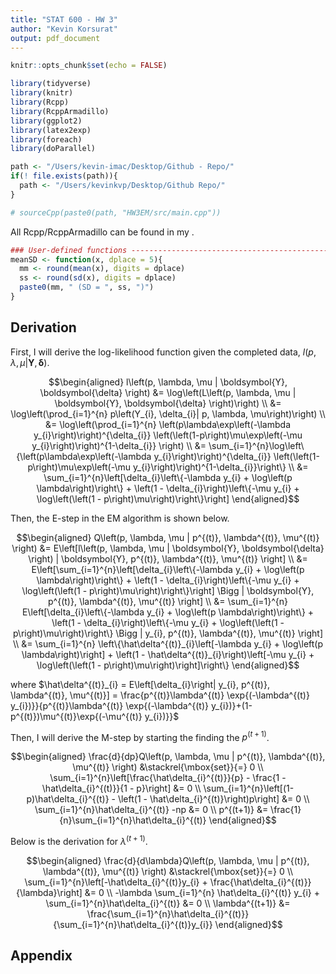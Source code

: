 ```yaml
---
title: "STAT 600 - HW 3"
author: "Kevin Korsurat"
output: pdf_document
---
```


```r
knitr::opts_chunk$set(echo = FALSE)

library(tidyverse)
library(knitr)
library(Rcpp)
library(RcppArmadillo)
library(ggplot2)
library(latex2exp)
library(foreach)
library(doParallel)

path <- "/Users/kevin-imac/Desktop/Github - Repo/"
if(! file.exists(path)){
  path <- "/Users/kevinkvp/Desktop/Github Repo/"
}

# sourceCpp(paste0(path, "HW3EM/src/main.cpp"))
```

All Rcpp/RcppArmadillo can be found in my [\textcolor{red}{GitHub}](https://github.com/skorsu/HW3EM).

```r

### User-defined functions -----------------------------------------------------
meanSD <- function(x, dplace = 5){
  mm <- round(mean(x), digits = dplace)
  ss <- round(sd(x), digits = dplace)
  paste0(mm, " (SD = ", ss, ")")
}
```

## Derivation

First, I will derive the log-likelihood function given the completed data, $l\left(p, \lambda, \mu | \boldsymbol{Y}, \boldsymbol{\delta} \right)$.

$$\begin{aligned}
l\left(p, \lambda, \mu | \boldsymbol{Y}, \boldsymbol{\delta} \right) &= \log\left(L\left(p, \lambda, \mu | \boldsymbol{Y}, \boldsymbol{\delta} \right)\right) \\
&= \log\left(\prod_{i=1}^{n} p\left(Y_{i}, \delta_{i}| p, \lambda, \mu\right)\right) \\
&= \log\left(\prod_{i=1}^{n} \left(p\lambda\exp\left(-\lambda y_{i}\right)\right)^{\delta_{i}} \left(\left(1-p\right)\mu\exp\left(-\mu y_{i}\right)\right)^{1-\delta_{i}} \right) \\
&= \sum_{i=1}^{n}\log\left\{\left(p\lambda\exp\left(-\lambda y_{i}\right)\right)^{\delta_{i}} \left(\left(1-p\right)\mu\exp\left(-\mu y_{i}\right)\right)^{1-\delta_{i}}\right\} \\
&= \sum_{i=1}^{n}\left[\delta_{i}\left\{-\lambda y_{i} + \log\left(p \lambda\right)\right\} + \left(1 - \delta_{i}\right)\left\{-\mu y_{i} + \log\left(\left(1 - p\right)\mu\right)\right\}\right]
\end{aligned}$$

Then, the E-step in the EM algorithm is shown below.

$$\begin{aligned}
Q\left(p, \lambda, \mu | p^{(t)}, \lambda^{(t)}, \mu^{(t)} \right) &= E\left[l\left(p, \lambda, \mu | \boldsymbol{Y}, \boldsymbol{\delta} \right) | \boldsymbol{Y}, p^{(t)}, \lambda^{(t)}, \mu^{(t)} \right] \\
&= E\left[\sum_{i=1}^{n}\left[\delta_{i}\left\{-\lambda y_{i} + \log\left(p \lambda\right)\right\} + \left(1 - \delta_{i}\right)\left\{-\mu y_{i} + \log\left(\left(1 - p\right)\mu\right)\right\}\right] \Bigg | \boldsymbol{Y}, p^{(t)}, \lambda^{(t)}, \mu^{(t)} \right] \\
&= \sum_{i=1}^{n} E\left[\delta_{i}\left\{-\lambda y_{i} + \log\left(p \lambda\right)\right\} + \left(1 - \delta_{i}\right)\left\{-\mu y_{i} + \log\left(\left(1 - p\right)\mu\right)\right\} \Bigg | y_{i}, p^{(t)}, \lambda^{(t)}, \mu^{(t)} \right] \\
&= \sum_{i=1}^{n} \left\{\hat\delta^{(t)}_{i}\left[-\lambda y_{i} + \log\left(p \lambda\right)\right]  + \left(1 - \hat\delta^{(t)}_{i}\right)\left[-\mu y_{i} + \log\left(\left(1 - p\right)\mu\right)\right]\right\}
\end{aligned}$$

where $\hat\delta^{(t)}_{i} = E\left[\delta_{i}\right| y_{i}, p^{(t)}, \lambda^{(t)}, \mu^{(t)}] = \frac{p^{(t)}\lambda^{(t)} \exp{(-\lambda^{(t)} y_{i})}}{p^{(t)}\lambda^{(t)} \exp{(-\lambda^{(t)} y_{i})}+(1-p^{(t)})\mu^{(t)}\exp{(-\mu^{(t)} y_{i})}}$

Then, I will derive the M-step by starting the finding the $p^{(t+1)}$.

$$\begin{aligned}
\frac{d}{dp}Q\left(p, \lambda, \mu | p^{(t)}, \lambda^{(t)}, \mu^{(t)} \right) &\stackrel{\mbox{set}}{=} 0 \\
\sum_{i=1}^{n}\left[\frac{\hat\delta_{i}^{(t)}}{p} - \frac{1 - \hat\delta_{i}^{(t)}}{1 - p}\right] &= 0 \\
\sum_{i=1}^{n}\left[(1-p)\hat\delta_{i}^{(t)} - \left(1 - \hat\delta_{i}^{(t)}\right)p\right] &= 0 \\
\sum_{i=1}^{n}\hat\delta_{i}^{(t)} -np &= 0 \\
p^{(t+1)} &= \frac{1}{n}\sum_{i=1}^{n}\hat\delta_{i}^{(t)}
\end{aligned}$$

Below is the derivation for $\lambda^{(t+1)}$.

$$\begin{aligned}
\frac{d}{d\lambda}Q\left(p, \lambda, \mu | p^{(t)}, \lambda^{(t)}, \mu^{(t)} \right) &\stackrel{\mbox{set}}{=} 0 \\
\sum_{i=1}^{n}\left[-\hat\delta_{i}^{(t)}y_{i} + \frac{\hat\delta_{i}^{(t)}}{\lambda}\right] &= 0 \\
-\lambda \sum_{i=1}^{n} \hat\delta_{i}^{(t)} y_{i} + \sum_{i=1}^{n}\hat\delta_{i}^{(t)} &= 0 \\
\lambda^{(t+1)} &= \frac{\sum_{i=1}^{n}\hat\delta_{i}^{(t)}}{\sum_{i=1}^{n}\hat\delta_{i}^{(t)}y_{i}}
\end{aligned}$$

\newpage

## Appendix

```r

```
